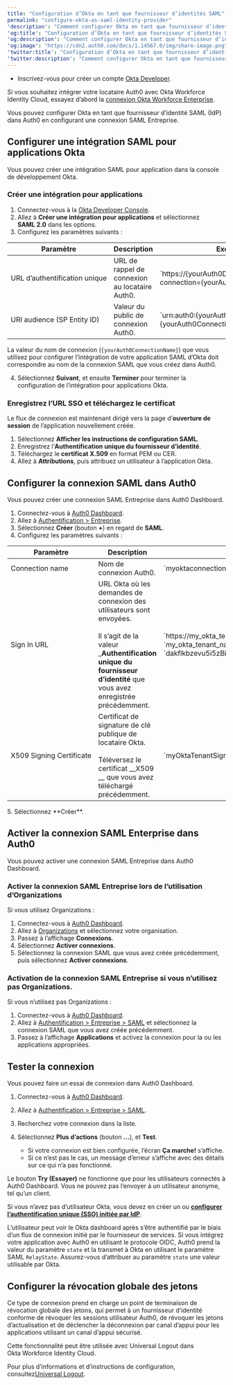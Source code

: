 ```yaml
---
title: "Configuration d’Okta en tant que fournisseur d’identités SAML"
permalink: "configure-okta-as-saml-identity-provider"
'description': "Comment configurer Okta en tant que fournisseur d’identité SAML (IdP) dans Auth0."
'og:title': "Configuration d’Okta en tant que fournisseur d’identités SAML"
'og:description': "Comment configurer Okta en tant que fournisseur d’identité SAML (IdP) dans Auth0."
'og:image': "https://cdn2.auth0.com/docs/1.14567.0/img/share-image.png"
'twitter:title': "Configuration d’Okta en tant que fournisseur d’identités SAML"
'twitter:description': "Comment configurer Okta en tant que fournisseur d’identité SAML (IdP) dans Auth0."
---
```


<Card title="Avant de commencer">

* Inscrivez-vous pour créer un compte [Okta Developer](https://login.okta.com).

</Card>

<Callout icon="file-lines" color="#0EA5E9" iconType="regular">

Si vous souhaitez intégrer votre locataire Auth0 avec Okta Workforce Identity Cloud, essayez d’abord la [connexion Okta Workforce Enterprise](https://auth0.com/docs/authenticate/identity-providers/enterprise-identity-providers/okta).

</Callout>

Vous pouvez configurer Okta en tant que fournisseur d’identité <Tooltip href="/docs/fr-ca/glossary?term=security-assertion-markup-language" tip="Security Assertion Markup Language (SAML)
Protocole normalisé permettant à deux parties d’échanger des informations d’authentification sans mot de passe." cta="Voir le glossaire">SAML</Tooltip> (<Tooltip href="/docs/fr-ca/glossary?term=idp" tip="Fournisseur d’identité (IdP)
Service de stockage et de gestion des identités numériques." cta="Voir le glossaire">IdP</Tooltip>) dans Auth0 en configurant une connexion SAML Entreprise.

## Configurer une intégration SAML pour applications Okta

Vous pouvez créer une intégration SAML pour application dans la console de développement Okta.

### Créer une intégration pour applications

1. Connectez-vous à la [Okta Developer Console](https://login.okta.com).
2. Allez à **Créer une intégration pour applications** et sélectionnez **SAML 2.0** dans les options.
3. Configurez les paramètres suivants :

<table class="table"><thead>
<tr>
<th><strong>Paramètre</strong></th>
<th><strong>Description</strong></th>
<th><strong>Exemple</strong></th>
</tr>
</thead>
<tbody>
<tr>
<td>URL d’authentification unique</td>
<td>URL de rappel de connexion au locataire Auth0.</td>
<td>`https://{yourAuth0Domain}/login/callback?connection={yourAuth0ConnectionName}`</td>
</tr>
<tr>
<td>URI audience (SP Entity ID)</td>
<td>Valeur du public de connexion Auth0.</td>
<td>`urn:auth0:{yourAuth0TenantName}:{yourAuth0ConnectionName}`</td>
</tr>
</tbody>
</table>

   <Warning>

   La valeur du nom de connexion (`{yourAuth0ConnectionName}`) que vous utilisez pour configurer l’intégration de votre application SAML d’Okta doit correspondre au nom de la connexion SAML que vous créez dans Auth0.

   </Warning>

4. Sélectionnez **Suivant**, et ensuite **Terminer** pour terminer la configuration de l’intégration pour applications Okta.

### Enregistrez l’URL SSO et téléchargez le certificat

Le flux de connexion est maintenant dirigé vers la page d’**ouverture de session** de l’application nouvellement créée.

1. Sélectionnez **Afficher les instructions de configuration SAML**.
2. Enregistrez l’**Authentification unique du fournisseur d’identité**.
3. Téléchargez le **certificat X.509** en format PEM ou CER.
4. Allez à **Attributions**, puis attribuez un utilisateur à l’application Okta.

## Configurer la connexion SAML dans Auth0

Vous pouvez créer une connexion SAML Entreprise dans <Tooltip href="/docs/fr-ca/glossary?term=auth0-dashboard" tip="Auth0 Dashboard
Principal produit d’Auth0 pour configurer vos services." cta="Voir le glossaire">Auth0 Dashboard</Tooltip>.

1. Connectez-vous à [Auth0 Dashboard](https://manage.auth0.com/#).
2. Allez à [Authentification > Entreprise](https://manage.auth0.com/#/connections/enterprise/samlp).
3. Sélectionnez **Créer** (bouton **+**) en regard de **SAML**.
4. Configurez les paramètres suivants :

<table class="table"><thead>
<tr>
<th><strong>Paramètre</strong></th>
<th><strong>Description</strong></th>
<th><strong>Exemple</strong></th>
</tr>
</thead>
<tbody>
<tr>
<td>Connection name</td>
<td>Nom de connexion Auth0.</td>
<td>`myoktaconnection`</td>
</tr>
<tr>
<td>Sign In URL</td>
<td>URL Okta où les demandes de connexion des utilisateurs sont envoyées.<br/><br/>Il s’agit de la valeur _<strong>Authentification unique du fournisseur d’identité</strong> que vous avez enregistrée précédemment.</td>
<td>`https://my_okta_tenant_name.okta.com/app/` `my_okta_tenant_namemy_okta_saml_app_integration_name/` `dakflkbzevu5i5zBi939/sso/saml`</td>
</tr>
<tr>
<td>X509 Signing Certificate</td>
<td>Certificat de signature de clé publique de locataire Okta.<br/><br/>Téléversez le certificat __X509 __ que vous avez téléchargé précédemment.</td>
<td>`myOktaTenantSigningCertificate.pem`</td>
</tr>
</tbody>
</table>
5. Sélectionnez **Créer**.

## Activer la connexion SAML Enterprise dans Auth0

Vous pouvez activer une connexion SAML Entreprise dans Auth0 Dashboard.

### Activer la connexion SAML Entreprise lors de l’utilisation d’Organizations

Si vous utilisez Organizations :

1. Connectez-vous à [Auth0 Dashboard](https://manage.auth0.com/#).
2. Allez à [Organizations](https://manage.auth0.com/#/organizations) et sélectionnez votre organisation.
3. Passez à l’affichage **Connexions**.
4. Sélectionnez **Activer connexions**.
5. Sélectionnez la connexion SAML que vous avez créée précédemment, puis sélectionnez **Activer connexions**.

### Activation de la connexion SAML Entreprise si vous n’utilisez pas Organizations.

Si vous n’utilisez pas Organizations :

1. Connectez-vous à [Auth0 Dashboard](https://manage.auth0.com/#).
2. Allez à [Authentification > Entreprise > SAML](https://manage.auth0.com/#/connections/enterprise/samlp) et sélectionnez la connexion SAML que vous avez créée précédemment.
3. Passez à l’affichage **Applications** et activez la connexion pour la ou les applications appropriées.

## Tester la connexion

Vous pouvez faire un essai de connexion dans Auth0 Dashboard.

1. Connectez-vous à [Auth0 Dashboard](https://manage.auth0.com/#).
2. Allez à [Authentification > Entreprise > SAML](https://manage.auth0.com/#/connections/enterprise/samlp).
3. Recherchez votre connexion dans la liste.
4. Sélectionnez **Plus d’actions** (bouton **…**), et **Test**.

   * Si votre connexion est bien configurée, l’écran **Ça marche!** s’affiche.
   * Si ce n’est pas le cas, un message d’erreur s’affiche avec des détails sur ce qui n’a pas fonctionné.

<Warning>

Le bouton **Try (Essayer)** ne fonctionne que pour les utilisateurs connectés à Auth0 Dashboard. Vous ne pouvez pas l’envoyer à un utilisateur anonyme, tel qu’un client.

Si vous n’avez pas d’utilisateur Okta, vous devez en créer un ou [**configurer l’authentification unique (SSO) initiée par IdP**](/docs/fr-ca/authenticate/protocols/saml/saml-sso-integrations/identity-provider-initiated-single-sign-on).

</Warning>

<Callout icon="file-lines" color="#0EA5E9" iconType="regular">

L’utilisateur peut voir le Okta dashboard après s’être authentifié par le biais d’un flux de connexion initié par le fournisseur de services. Si vous intégrez votre application avec Auth0 en utilisant le protocole OIDC, Auth0 prend la valeur du paramètre `state` et la transmet à Okta en utilisant le paramètre SAML `RelayState`. Assurez-vous d’attribuer au paramètre `state` une valeur utilisable par Okta.

</Callout>

## Configurer la révocation globale des jetons

Ce type de connexion prend en charge un point de terminaison de révocation globale des jetons, qui permet à un fournisseur d’identité conforme de révoquer les sessions utilisateur Auth0, de révoquer les jetons d’actualisation et de déclencher la déconnexion par canal d’appui pour les applications utilisant un canal d’appui sécurisé.

Cette fonctionnalité peut être utilisée avec Universal Logout dans Okta Workforce Identity Cloud.

Pour plus d’informations et d’instructions de configuration, consultez[Universal Logout](/docs/fr-ca/authenticate/login/logout/universal-logout).